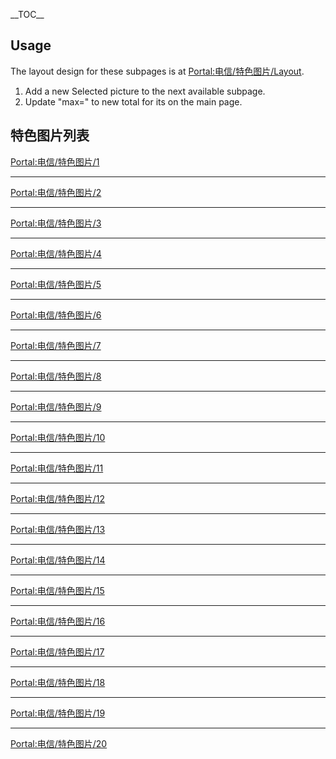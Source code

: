 __TOC__


== Usage ==
The layout design for these subpages is at [[Portal:电信/特色图片/Layout|Portal:电信/特色图片/Layout]].
# Add a new Selected picture to the next available subpage.
# Update "max=" to new total for its {{tl|Random portal component}} on the main page.

== 特色图片列表 ==

[[Portal:电信/特色图片/1|Portal:电信/特色图片/1]]
{{Portal:电信/特色图片/1}}
----
[[Portal:电信/特色图片/2|Portal:电信/特色图片/2]]
{{Portal:电信/特色图片/2}}
----
[[Portal:电信/特色图片/3|Portal:电信/特色图片/3]]
{{Portal:电信/特色图片/3}}
----
[[Portal:电信/特色图片/4|Portal:电信/特色图片/4]]
{{Portal:电信/特色图片/4}}
----
[[Portal:电信/特色图片/5|Portal:电信/特色图片/5]]
{{Portal:电信/特色图片/5}}
----
[[Portal:电信/特色图片/6|Portal:电信/特色图片/6]]
{{Portal:电信/特色图片/6}}
----
[[Portal:电信/特色图片/7|Portal:电信/特色图片/7]]
{{Portal:电信/特色图片/7}}
----
[[Portal:电信/特色图片/8|Portal:电信/特色图片/8]]
{{Portal:电信/特色图片/8}}
----
[[Portal:电信/特色图片/9|Portal:电信/特色图片/9]]
{{Portal:电信/特色图片/9}}
----
[[Portal:电信/特色图片/10|Portal:电信/特色图片/10]]
{{Portal:电信/特色图片/10}}
----
[[Portal:电信/特色图片/11|Portal:电信/特色图片/11]]
{{Portal:电信/特色图片/11}}
----
[[Portal:电信/特色图片/12|Portal:电信/特色图片/12]]
{{Portal:电信/特色图片/12}}
----
[[Portal:电信/特色图片/13|Portal:电信/特色图片/13]]
{{Portal:电信/特色图片/13}}
----
[[Portal:电信/特色图片/14|Portal:电信/特色图片/14]]
{{Portal:电信/特色图片/14}}
----
[[Portal:电信/特色图片/15|Portal:电信/特色图片/15]]
{{Portal:电信/特色图片/15}}
----
[[Portal:电信/特色图片/16|Portal:电信/特色图片/16]]
{{Portal:电信/特色图片/16}}
----
[[Portal:电信/特色图片/17|Portal:电信/特色图片/17]]
{{Portal:电信/特色图片/17}}
----
[[Portal:电信/特色图片/18|Portal:电信/特色图片/18]]
{{Portal:电信/特色图片/18}}
----
[[Portal:电信/特色图片/19|Portal:电信/特色图片/19]]
{{Portal:电信/特色图片/19}}
----
[[Portal:电信/特色图片/20|Portal:电信/特色图片/20]]
{{Portal:电信/特色图片/20}}